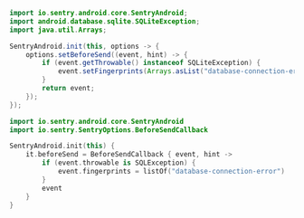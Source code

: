 ```java
import io.sentry.android.core.SentryAndroid;
import android.database.sqlite.SQLiteException;
import java.util.Arrays;

SentryAndroid.init(this, options -> {
    options.setBeforeSend((event, hint) -> {
        if (event.getThrowable() instanceof SQLiteException) {
            event.setFingerprints(Arrays.asList("database-connection-error"));
        }
        return event;
    });
});
```

```kotlin {tabTitle: Kotlin}
import io.sentry.android.core.SentryAndroid
import io.sentry.SentryOptions.BeforeSendCallback

SentryAndroid.init(this) {
    it.beforeSend = BeforeSendCallback { event, hint ->
        if (event.throwable is SQLException) {
            event.fingerprints = listOf("database-connection-error")
        }
        event
    }
}
```
